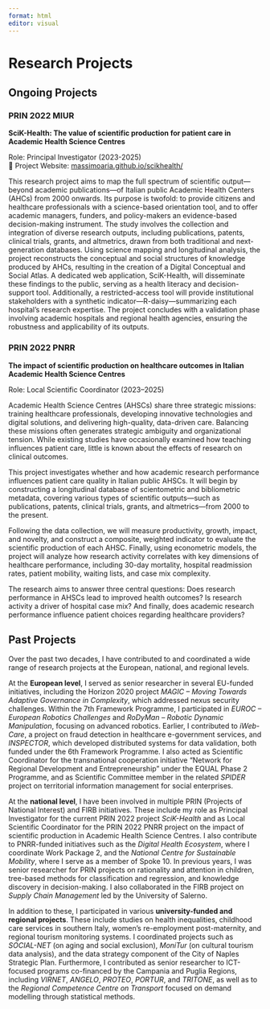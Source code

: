 ```yaml
---
format: html
editor: visual
---
```


# Research Projects

## Ongoing Projects

### **PRIN 2022** MIUR

**SciK-Health: The value of scientific production for patient care in Academic Health Science Centres**

Role: Principal Investigator (2023-2025)\
🔗 Project Website: [massimoaria.github.io/scikhealth/](https://massimoaria.github.io/scikhealth/ "https://massimoaria.github.io/scikhealth/")

This research project aims to map the full spectrum of scientific output—beyond academic publications—of Italian public Academic Health Centers (AHCs) from 2000 onwards. Its purpose is twofold: to provide citizens and healthcare professionals with a science-based orientation tool, and to offer academic managers, funders, and policy-makers an evidence-based decision-making instrument. The study involves the collection and integration of diverse research outputs, including publications, patents, clinical trials, grants, and altmetrics, drawn from both traditional and next-generation databases. Using science mapping and longitudinal analysis, the project reconstructs the conceptual and social structures of knowledge produced by AHCs, resulting in the creation of a Digital Conceptual and Social Atlas. A dedicated web application, SciK-Health, will disseminate these findings to the public, serving as a health literacy and decision-support tool. Additionally, a restricted-access tool will provide institutional stakeholders with a synthetic indicator—R-daisy—summarizing each hospital’s research expertise. The project concludes with a validation phase involving academic hospitals and regional health agencies, ensuring the robustness and applicability of its outputs.

### **PRIN 2022 PNRR**

**The impact of scientific production on healthcare outcomes in Italian Academic Health Science Centres**

Role: Local Scientific Coordinator (2023–2025)

Academic Health Science Centres (AHSCs) share three strategic missions: training healthcare professionals, developing innovative technologies and digital solutions, and delivering high-quality, data-driven care. Balancing these missions often generates strategic ambiguity and organizational tension. While existing studies have occasionally examined how teaching influences patient care, little is known about the effects of research on clinical outcomes.

This project investigates whether and how academic research performance influences patient care quality in Italian public AHSCs. It will begin by constructing a longitudinal database of scientometric and bibliometric metadata, covering various types of scientific outputs—such as publications, patents, clinical trials, grants, and altmetrics—from 2000 to the present.

Following the data collection, we will measure productivity, growth, impact, and novelty, and construct a composite, weighted indicator to evaluate the scientific production of each AHSC. Finally, using econometric models, the project will analyze how research activity correlates with key dimensions of healthcare performance, including 30-day mortality, hospital readmission rates, patient mobility, waiting lists, and case mix complexity.

The research aims to answer three central questions: Does research performance in AHSCs lead to improved health outcomes? Is research activity a driver of hospital case mix? And finally, does academic research performance influence patient choices regarding healthcare providers?

## Past Projects

Over the past two decades, I have contributed to and coordinated a wide range of research projects at the European, national, and regional levels.

At the **European level**, I served as senior researcher in several EU-funded initiatives, including the Horizon 2020 project *MAGIC – Moving Towards Adaptive Governance in Complexity*, which addressed nexus security challenges. Within the 7th Framework Programme, I participated in *EUROC – European Robotics Challenges* and *RoDyMan – Robotic Dynamic Manipulation*, focusing on advanced robotics. Earlier, I contributed to *iWeb-Care*, a project on fraud detection in healthcare e-government services, and *INSPECTOR*, which developed distributed systems for data validation, both funded under the 6th Framework Programme. I also acted as Scientific Coordinator for the transnational cooperation initiative “Network for Regional Development and Entrepreneurship” under the EQUAL Phase 2 Programme, and as Scientific Committee member in the related *SPIDER* project on territorial information management for social enterprises.

At the **national level**, I have been involved in multiple PRIN (Projects of National Interest) and FIRB initiatives. These include my role as Principal Investigator for the current PRIN 2022 project *SciK-Health* and as Local Scientific Coordinator for the PRIN 2022 PNRR project on the impact of scientific production in Academic Health Science Centres. I also contribute to PNRR-funded initiatives such as the *Digital Health Ecosystem*, where I coordinate Work Package 2, and the *National Centre for Sustainable Mobility*, where I serve as a member of Spoke 10. In previous years, I was senior researcher for PRIN projects on rationality and attention in children, tree-based methods for classification and regression, and knowledge discovery in decision-making. I also collaborated in the FIRB project on *Supply Chain Management* led by the University of Salerno.

In addition to these, I participated in various **university-funded and regional projects**. These include studies on health inequalities, childhood care services in southern Italy, women’s re-employment post-maternity, and regional tourism monitoring systems. I coordinated projects such as *SOCIAL-NET* (on aging and social exclusion), *MoniTur* (on cultural tourism data analysis), and the data strategy component of the City of Naples Strategic Plan. Furthermore, I contributed as senior researcher to ICT-focused programs co-financed by the Campania and Puglia Regions, including *VIRNET*, *ANGELO*, *PROTEO*, *PORTUR*, and *TRITONE*, as well as to the *Regional Competence Centre on Transport* focused on demand modelling through statistical methods.
